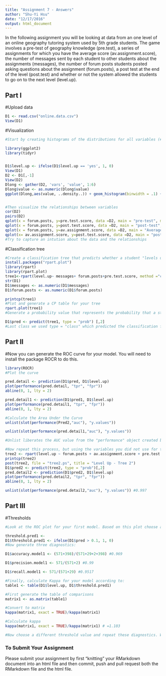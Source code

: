 ```yaml
---
title: "Assignment 7 - Answers"
author: "Shu-Yi Hsu"
date: "12/17/2016"
output: html_document
---
```


In the following assignment you will be looking at data from an one level of an online geography tutoring system used by 5th grade students. The game involves a pre-test of geography knowledge (pre.test), a series of assignments for which you have the average score (av.assignment.score),  the number of messages sent by each student to other students about the assignments (messages), the number of forum posts students posted asking questions about the assignment (forum.posts), a post test at the end of the level (post.test) and whether or not the system allowed the students to go on to the next level (level.up).  

## Part I

#Upload data
```r
D1 <- read.csv("online.data.csv")
View(D1)
```

#Visualization 
```r
#Start by creating histograms of the distributions for all variables (#HINT: look up "facet" in the ggplot documentation)

library(ggplot2)
library(tidyr)


D1$level.up <- ifelse(D1$level.up == 'yes', 1, 0)
View(D1)
D2 <- D1[,-1]
View(D2)
Dlong <- gather(D2, 'vars', 'value', 1:6)
Dlong$value <- as.numeric(Dlong$value)
ggplot(Dlong,aes(value, ..density..)) + geom_histogram(binwidth = .1) + facet_wrap(~vars, scales ='free')


#Then visualize the relationships between variables
cor(D2)
pairs(D2)
qplot(x = forum.posts, y=pre.test.score, data =D2, main = "pre-test", margins =TRUE)
qplot(x = forum.posts, y=post.test.score, data =D2, main = "post-test", margins =TRUE)
qplot(x = forum.posts, y=av.assignment.score, data =D2, main = "Average assignment", margins =TRUE)
qplot(x= av.assignment.score, y=post.test.score, data =D2, main = "post-test", margins =TRUE)
#Try to capture an intution about the data and the relationships

```
#Classification tree
```r
#Create a classification tree that predicts whether a student "levels up" in the online course using three variables of your choice (As we did last time, set all controls to their minimums)
install.packages("rpart.plot")
library(rpart)
library(rpart.plot)
tree1<-rpart(level.up~ messages+ forum.posts+pre.test.score, method ="class", data=D1)
str(D1)
D1$messages <- as.numeric(D1$messages)
D1$forum.posts <- as.numeric(D1$forum.posts)

printcp(tree1)
#Plot and generate a CP table for your tree 
rpart.plot(tree1)
#Generate a probability value that represents the probability that a student levels up based your classification tree 

D1$pred <- predict(tree1, type = "prob") [,2]
#Last class we used type = "class" which predicted the classification for us, this time we are using type = "prob" to see the probability that our classififcation is based on.
```
## Part II
#Now you can generate the ROC curve for your model. You will need to install the package ROCR to do this.
```r
library(ROCR)
#Plot the curve

pred.detail <- prediction(D1$pred, D1$level.up) 
plot(performance(pred.detail, "tpr", "fpr"))
abline(0, 1, lty = 2)

pred.detail1 <- prediction(D1$pred1, D1$level.up) 
plot(performance(pred.detail1, "tpr", "fpr"))
abline(0, 1, lty = 2)

#Calculate the Area Under the Curve
unlist(slot(performance(Pred2,"auc"), "y.values"))

unlist(slot(performance(pred.detail1,"auc"), "y.values"))

#Unlist liberates the AUC value from the "performance" object created by ROCR

#Now repeat this process, but using the variables you did not use for the previous model and compare the plots & results of your two models. Which one do you think was the better model? Why?
tree2 <- rpart(level.up ~ forum.posts + av.assignment.score + pre.test.score, method ='class', control = rpart.control(minsplit =1, minbucket =1, cp =0.001), data =D1 )
printcp(tree2)
post(tree2, file = "tree2.ps", title = "Level Up - Tree 2")
D1$pred2 <- predict(tree2, type = "prob")[,2]
pred.detail2 <- prediction(D1$pred2, D1$level.up) 
plot(performance(pred.detail2, "tpr", "fpr"))
abline(0, 1, lty = 2)

unlist(slot(performance(pred.detail2,"auc"), "y.values")) #0.997

```
## Part III
#Thresholds
```r
#Look at the ROC plot for your first model. Based on this plot choose a probability threshold that balances capturing the most correct predictions against false positives. Then generate a new variable in your data set that classifies each student according to your chosen threshold.

threshold.pred1 <- 
D1$threshold.pred1 <- ifelse(D1$pred > 0.1, 1, 0)
#Now generate three diagnostics:

D1$accuracy.model1 <- (571+398)/(571+29+2+398) #0.969

D1$precision.model1 <- 571/(571+2) #0.99

D1$recall.model1 <- 571/(571+29) #0.9517

#Finally, calculate Kappa for your model according to:
table1 <- table(D1$level.up, D1$threshold.pred1)

#First generate the table of comparisons
matrix1 <- as.matrix(table1)

#Convert to matrix
kappa(matrix1, exact = TRUE)/kappa(matrix1)

#Calculate kappa
kappa(matrix1, exact = TRUE)/kappa(matrix1) # =1.103

#Now choose a different threshold value and repeat these diagnostics. What conclusions can you draw about your two thresholds?


```

### To Submit Your Assignment

Please submit your assignment by first "knitting" your RMarkdown document into an html file and then commit, push and pull request both the RMarkdown file and the html file.
